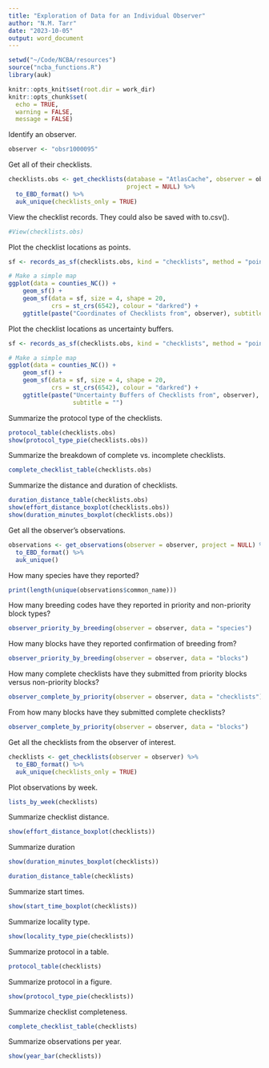 ```yaml
---
title: "Exploration of Data for an Individual Observer"
author: "N.M. Tarr"
date: "2023-10-05"
output: word_document
---
```


```r
setwd("~/Code/NCBA/resources")
source("ncba_functions.R")
library(auk)

knitr::opts_knit$set(root.dir = work_dir)
knitr::opts_chunk$set(
  echo = TRUE,
  warning = FALSE,
  message = FALSE)
```

Identify an observer.
```r
observer <- "obsr1000095"
```

Get all of their checklists.
```r
checklists.obs <- get_checklists(database = "AtlasCache", observer = observer, 
                                 project = NULL) %>%
  to_EBD_format() %>%
  auk_unique(checklists_only = TRUE)
```

View the checklist records.  They could also be saved with to.csv().
```r
#View(checklists.obs)
```

Plot the checklist locations as points.
```r
sf <- records_as_sf(checklists.obs, kind = "checklists", method = "points")

# Make a simple map
ggplot(data = counties_NC()) +
    geom_sf() +
    geom_sf(data = sf, size = 4, shape = 20, 
            crs = st_crs(6542), colour = "darkred") + 
    ggtitle(paste("Coordinates of Checklists from", observer), subtitle = "")
```

Plot the checklist locations as uncertainty buffers.
```r
sf <- records_as_sf(checklists.obs, kind = "checklists", method = "point-radius")

# Make a simple map
ggplot(data = counties_NC()) +
    geom_sf() +
    geom_sf(data = sf, size = 4, shape = 20, 
            crs = st_crs(6542), colour = "darkred") + 
    ggtitle(paste("Uncertainty Buffers of Checklists from", observer), 
                  subtitle = "")
```

Summarize the protocol type of the checklists.
```r
protocol_table(checklists.obs)
show(protocol_type_pie(checklists.obs))
```

Summarize the breakdown of complete vs. incomplete checklists.
```r
complete_checklist_table(checklists.obs)
```

Summarize the distance and duration of checklists.
```r
duration_distance_table(checklists.obs)
show(effort_distance_boxplot(checklists.obs))
show(duration_minutes_boxplot(checklists.obs))
```

Get all the observer's observations.
```r
observations <- get_observations(observer = observer, project = NULL) %>%
  to_EBD_format() %>%
  auk_unique()
```

How many species have they reported?
```r
print(length(unique(observations$common_name)))
```

How many breeding codes have they reported in priority and non-priority block types?
```r
observer_priority_by_breeding(observer = observer, data = "species")
```

How many blocks have they reported confirmation of breeding from?
```r
observer_priority_by_breeding(observer = observer, data = "blocks")
```

How many complete checklists have they submitted from priority blocks versus non-priority blocks?
```r
observer_complete_by_priority(observer = observer, data = "checklists")
```

From how many blocks have they submitted complete checklists?
```r
observer_complete_by_priority(observer = observer, data = "blocks")
```

Get all the checklists from the observer of interest.
```r
checklists <- get_checklists(observer = observer) %>%
  to_EBD_format() %>%
  auk_unique(checklists_only = TRUE)
```

Plot observations by week.
```r
lists_by_week(checklists)
```

Summarize checklist distance.
```r
show(effort_distance_boxplot(checklists))
```

Summarize duration
```r
show(duration_minutes_boxplot(checklists))
```

```r
duration_distance_table(checklists)
```

Summarize start times.
```r
show(start_time_boxplot(checklists))
```

Summarize locality type.
```r
show(locality_type_pie(checklists))
```

Summarize protocol in a table.
```r
protocol_table(checklists)
```

Summarize protocol in a figure.
```r
show(protocol_type_pie(checklists))
```

Summarize checklist completeness.
```r
complete_checklist_table(checklists)
```

Summarize observations per year.
```r
show(year_bar(checklists))
```